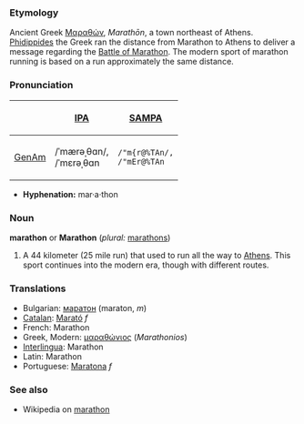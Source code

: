 ===Etymology===
Ancient Greek [[Μαραθών]], ''Marathōn'', a town northeast of Athens.  [[w:Phidippides_(Marathon_runner)|Phidippides]] the Greek ran the distance from Marathon to Athens to deliver a message regarding the [[w:Battle of Marathon|Battle of Marathon]].  The modern sport of marathon running is based on a run approximately the same distance.

===Pronunciation===
{| border=1 cellpadding=5
! !! [[w:International Phonetic Alphabet|IPA]] !! [[w:SAMPA|SAMPA]]
|-
! [[GenAm]]
| /ˈmærəˌθɑn/, <br> /ˈmɛrəˌθɑn || <tt>/"m{r@%TAn/, <br> /"mEr@%TAn</tt>
|}

*'''Hyphenation:''' mar·a·thon

===Noun===
'''marathon''' or '''Marathon''' (''plural:'' [[marathons]])
#A 44 kilometer (25 mile run) that used to run all the way to [[Athens]].  This sport continues into the modern era, though with different routes.

===Translations===
*Bulgarian: [[маратон]] (maraton, ''m'')
*[[Catalan]]: [[Marató]] ''f''
*French: Marathon
*Greek, Modern: [[μαραθώνιος]] (''Marathonios'')
*[[Interlingua]]: Marathon
*Latin: Marathon
*Portuguese: [[Maratona]] ''f''

===See also===
* Wikipedia on [[w:Marathon|marathon]]